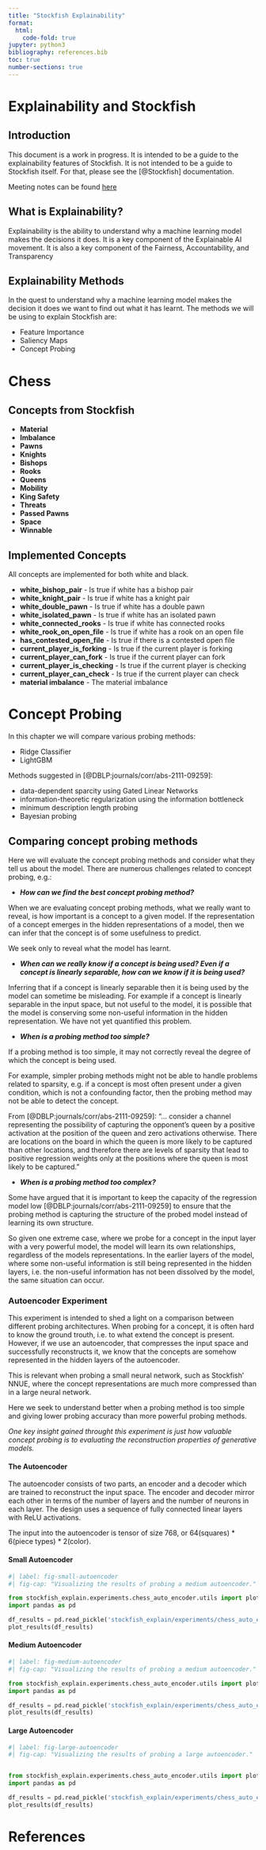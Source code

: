 ```yaml
---
title: "Stockfish Explainability"
format:
  html:
    code-fold: true
jupyter: python3
bibliography: references.bib
toc: true
number-sections: true
---
```


# Explainability and Stockfish

## Introduction
This document is a work in progress. It is intended to be a guide to the explainability features of Stockfish. It is not intended to be a guide to Stockfish itself. For that, please see the [@Stockfish] documentation.

Meeting notes can be found [here](notes.qmd)

## What is Explainability?
Explainability is the ability to understand why a machine learning model makes the decisions it does. It is a key component of the Explainable AI movement. It is also a key component of the Fairness, Accountability, and Transparency

## Explainability Methods
In the quest to understand why a machine learning model makes the decision it does we want to find out what it has learnt. The methods we will be using to explain Stockfish are:

- Feature Importance
- Saliency Maps
- Concept Probing  



# Chess

## Concepts from Stockfish

- **Material**
- **Imbalance**
- **Pawns**
- **Knights**
- **Bishops**
- **Rooks**
- **Queens**
- **Mobility**
- **King Safety**
- **Threats**
- **Passed Pawns**
- **Space**
- **Winnable**

## Implemented Concepts
All concepts are implemented for both white and black.

- **white_bishop_pair** - Is true if white has a bishop pair
- **white_knight_pair** - Is true if white has a knight pair
- **white_double_pawn** - Is true if white has a double pawn
- **white_isolated_pawn** - Is true if white has an isolated pawn
- **white_connected_rooks** - Is true if white has connected rooks
- **white_rook_on_open_file** - Is true if white has a rook on an open file
- **has_contested_open_file** - Is true if there is a contested open file
- **current_player_is_forking** - Is true if the current player is forking
- **current_player_can_fork** - Is true if the current player can fork
- **current_player_is_checking** - Is true if the current player is checking
- **current_player_can_check** - Is true if the current player can check
- **material imbalance** - The material imbalance




# Concept Probing



In this chapter we will compare various probing methods:

- Ridge Classifier
- LightGBM

Methods suggested in [@DBLP:journals/corr/abs-2111-09259]:

- data-dependent sparcity using Gated Linear Networks
- information-theoretic regularization using the information bottleneck
- minimum description length probing
- Bayesian probing 



## Comparing concept probing methods
Here we will evaluate the concept probing methods and consider what they tell us about the model. There are numerous challenges related to concept probing, e.g.:

- ***How can we find the best concept probing method?***

When we are evaluating concept probing methods, what we really want to reveal, is how important is a concept to a given model. If the representation of a concept emerges in the hidden representations of a model, then we can infer that the concept is of some usefulness to predict. 

We seek only to reveal what the model has learnt. 

- ***When can we really know if a concept is being used? Even if a concept is linearly separable, how can we know if it is being used?***

Inferring that if a concept is linearly separable then it is being used by the model can sometime be misleading. For example if a concept is linearly separable in the input space, but not useful to the model, it is possible that the model is conserving some non-useful information in the hidden representation. We have not yet quantified this problem.


- ***When is a probing method too simple?*** 

If a probing method is too simple, it may not correctly reveal the degree of which the concept is being used. 

For example, simpler probing methods might not be able to handle problems related to sparsity, e.g. if a concept is most often present under a given condition, which is not a confounding factor, then the probing method may not be able to detect the concept.

From [@DBLP:journals/corr/abs-2111-09259]: "... consider a channel representing the possibility of capturing the opponent’s queen by a positive activation at the position of the queen and zero activations otherwise. There are locations on the board in which the queen is more likely to be captured than other locations, and therefore there are levels of sparsity that lead to positive regression weights only at the positions where the queen is most likely to be captured."

- ***When is a probing method too complex?*** 

Some have argued that it is important to keep the capacity of the regression model low [@DBLP:journals/corr/abs-2111-09259] to ensure that the probing method is capturing the structure of the probed model instead of learning its own structure.

So given one extreme case, where we probe for a concept in the input layer with a very powerful model, the model will learn its own relationships, regardless of the models representations. In the earlier layers of the model, where some non-useful information is still being represented in the hidden layers, i.e. the non-useful information has not been dissolved by the model, the same situation can occur.




### Autoencoder Experiment

This experiment is intended to shed a light on a comparison between different probing architectures. When probing for a concept, it is often hard to know the ground trouth, i.e. to what extend the concept is present. However, if we use an autoencoder, that compresses the input space and successfully reconstructs it, we know that the concepts are somehow represented in the hidden layers of the autoencoder. 

This is relevant when probing a small neural network, such as Stockfish' NNUE, where the concept representations are much more compressed than in a large neural network. 

Here we seek to understand better when a probing method is too simple and giving lower probing accuracy than more powerful probing methods.

*One key insight gained throught this experiment is just how valuable concept probing is to evaluating the reconstruction properties of generative models.* 


#### The Autoencoder

The autoencoder consists of two parts, an encoder and a decoder which are trained to reconstruct the input space. The encoder and decoder mirror each other in terms of the number of layers and the number of neurons in each layer. The design uses a sequence of fully connected linear layers with ReLU activations.

The input into the autoencoder is tensor of size 768, or 64(squares) * 6(piece types) * 2(color).



#### Small Autoencoder
```python
#| label: fig-small-autoencoder
#| fig-cap: "Visualizing the results of probing a medium autoencoder."

from stockfish_explain.experiments.chess_auto_encoder.utils import plot_results
import pandas as pd

df_results = pd.read_pickle('stockfish_explain/experiments/chess_auto_encoder/data/df_results_small.pkl')
plot_results(df_results)
```



#### Medium Autoencoder
```python
#| label: fig-medium-autoencoder
#| fig-cap: "Visualizing the results of probing a medium autoencoder."

from stockfish_explain.experiments.chess_auto_encoder.utils import plot_results
import pandas as pd

df_results = pd.read_pickle('stockfish_explain/experiments/chess_auto_encoder/data/df_results_medium.pkl')
plot_results(df_results)
```


#### Large Autoencoder
```python
#| label: fig-large-autoencoder
#| fig-cap: "Visualizing the results of probing a large autoencoder."


from stockfish_explain.experiments.chess_auto_encoder.utils import plot_results
import pandas as pd

df_results = pd.read_pickle('stockfish_explain/experiments/chess_auto_encoder/data/df_results_large.pkl')
plot_results(df_results)
```



# References